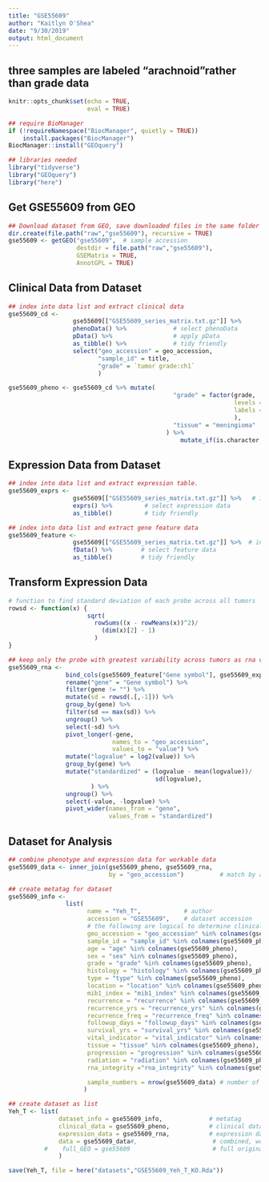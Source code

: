 ```yaml
---
title: "GSE55609"
author: "Kaitlyn O'Shea"
date: "9/30/2019"
output: html_document
---
```

## three samples are labeled "arachnoid"rather than grade data

```r
knitr::opts_chunk$set(echo = TRUE,
                      eval = TRUE)
```

```r
## require BioManager
if (!requireNamespace("BiocManager", quietly = TRUE))
    install.packages("BiocManager")
BiocManager::install("GEOquery") 
```

```r
## libraries needed
library("tidyverse")
library("GEOquery")
library("here")
```

## Get GSE55609 from GEO
```r
## Download dataset from GEO, save downloaded files in the same folder as this .Rmd file.
dir.create(file.path("raw","gse55609"), recursive = TRUE)
gse55609 <- getGEO("gse55609",  # sample accession 
                   destdir = file.path("raw","gse55609"),
                   GSEMatrix = TRUE,
                   AnnotGPL = TRUE)
```

## Clinical Data from Dataset
```r
## index into data list and extract clinical data
gse55609_cd <-
                  gse55609[["GSE55609_series_matrix.txt.gz"]] %>%           # index into list 
                  phenoData() %>%             # select phenoData
                  pData() %>%                 # apply pData
                  as_tibble() %>%             # tidy friendly
                  select("geo_accession" = geo_accession,
                         "sample_id" = title,
                         "grade" = `tumor grade:ch1` 
                         ) 

gse55609_pheno <- gse55609_cd %>% mutate(
                                              "grade" = factor(grade, 
                                                               levels = c("WHO grade I", "WHO grade II", "WHO grade III"), 
                                                               labels = c("I", "II", "III")
                                                               ),
                                              "tissue" = "meningioma"
                                            ) %>% 
                                                mutate_if(is.character, as.factor)
```

## Expression Data from Dataset
```r
## index into data list and extract expression table.
gse55609_exprs <- 
                  gse55609[["GSE55609_series_matrix.txt.gz"]] %>%   # index into list 
                  exprs() %>%         # select expression data
                  as_tibble()         # tidy friendly

## index into data list and extract gene feature data
gse55609_feature <- 
                  gse55609[["GSE55609_series_matrix.txt.gz"]] %>%  # index into list 
                  fData() %>%        # select feature data
                  as_tibble()        # tidy friendly
```

## Transform Expression Data
``` r
# function to find standard deviation of each probe across all tumors
rowsd <- function(x) {
                      sqrt(
                        rowSums((x - rowMeans(x))^2)/
                          (dim(x)[2] - 1)
                        )
}

## keep only the probe with greatest variability across tumors as rna variable and gene names
gse55609_rna <-
                bind_cols(gse55609_feature["Gene symbol"], gse55609_exprs) %>% # add gene name to expression data
                rename("gene" = "Gene symbol") %>%                             # rename name variable as 'gene' 
                filter(gene != "") %>%                                         # keep only data for named genes
                mutate(sd = rowsd(.[,-1])) %>%                                 # calculate sd for each probe, index out gene name
                group_by(gene) %>%                                             # group probes by gene
                filter(sd == max(sd)) %>%                                      # keep the probe with the max variation for each gene
                ungroup() %>%                                                  # ungroup by genes 
                select(-sd) %>%                                                # select all but sd column
                pivot_longer(-gene,                                            # do not group by gene 
                             names_to = "geo_accession",                       # 'key' via gather
                             values_to = "value") %>%                          
                mutate("logvalue" = log2(value)) %>%                           # log2 transform expression for variance stabilization 
                group_by(gene) %>%                                             # standardize for cross data set comparison
                mutate("standardized" = (logvalue - mean(logvalue))/           # center at mean for gene 
                                         sd(logvalue),                         # scale by sd for gene
                       ) %>%
                ungroup() %>%                                                  # ungroup by genes 
                select(-value, -logvalue) %>%                                  # select all but sd column
                pivot_wider(names_from = "gene",                               # final format genes as rows
                            values_from = "standardized")                      # final format expression across accession as column
```

## Dataset for Analysis
```r
## combine phenotype and expression data for workable data
gse55609_data <- inner_join(gse55609_pheno, gse55609_rna, 
                            by = "geo_accession")          # match by accession

## create metatag for dataset
gse55609_info <-  
                list(
                      name = "Yeh_T",            # author
                      accession = "GSE55609",    # dataset accession 
                      # the following are logical to determine clinical data available for dataset
                      geo_accession = "geo_accession" %in% colnames(gse55609_pheno),
                      sample_id = "sample_id" %in% colnames(gse55609_pheno),
                      age = "age" %in% colnames(gse55609_pheno),
                      sex = "sex" %in% colnames(gse55609_pheno),
                      grade = "grade" %in% colnames(gse55609_pheno),
                      histology = "histology" %in% colnames(gse55609_pheno),
                      type = "type" %in% colnames(gse55609_pheno),
                      location = "location" %in% colnames(gse55609_pheno),
                      mib1_index = "mib1_index" %in% colnames(gse55609_pheno),
                      recurrence = "recurrence" %in% colnames(gse55609_pheno),
                      recurrence_yrs = "recurrence_yrs" %in% colnames(gse55609_pheno),
                      recurrence_freq = "recurrence_freq" %in% colnames(gse55609_pheno),
                      followup_days = "followup_days" %in% colnames(gse55609_pheno),
                      survival_yrs = "survival_yrs" %in% colnames(gse55609_pheno),
                      vital_indicator = "vital_indicator" %in% colnames(gse55609_pheno),
                      tissue = "tissue" %in% colnames(gse55609_pheno),
                      progression = "progression" %in% colnames(gse55609_pheno),
                      radiation = "radiation" %in% colnames(gse55609_pheno),
                      rna_integrity ="rna_integrity" %in% colnames(gse55609_pheno),

                      sample_numbers = nrow(gse55609_data) # number of samples
                     )

## create dataset as list 
Yeh_T <- list(
              dataset_info = gse55609_info,             # metatag
              clinical_data = gse55609_pheno,           # clinical data
              expression_data = gse55609_rna,           # expression data
              data = gse55609_data#,                     # combined, workable data
          #    full_GEO = gse55609                       # full original download from GEO
              )
```
```r
save(Yeh_T, file = here("datasets","GSE55609_Yeh_T_KO.Rda")) 
```